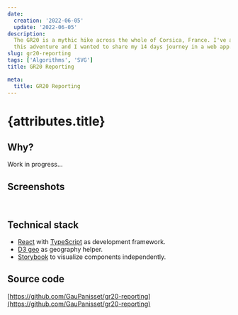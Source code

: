 ```yaml
---
date:
  creation: '2022-06-05'
  update: '2022-06-05'
description:
  The GR20 is a mythic hike across the whole of Corsica, France. I've achieved
  this adventure and I wanted to share my 14 days journey in a web app.
slug: gr20-reporting
tags: ['Algorithms', 'SVG']
title: GR20 Reporting

meta:
  title: GR20 Reporting
---
```



# {attributes.title}

## Why?

Work in progress...

## Screenshots

<Image 
  alt=""
  caption=""
  src="https://gaupanisset-blog.s3.eu-west-3.amazonaws.com/my-gr20/gr20-map.jpg"  
/>

<Image 
  alt=""
  caption=""
  src="https://gaupanisset-blog.s3.eu-west-3.amazonaws.com/my-gr20/gr20-note-image.jpg"  
/>

## Technical stack

- [React](https://fr.reactjs.org/docs/getting-started.html) with
  [TypeScript](https://www.typescriptlang.org/docs/) as development framework.
- [D3 geo](https://github.com/d3/d3-geo#api-reference) as geography helper.
- [Storybook](https://storybook.js.org/docs/react/get-started/introduction) to visualize components independently.

## Source code

[https://github.com/GauPanisset/gr20-reporting](https://github.com/GauPanisset/gr20-reporting)